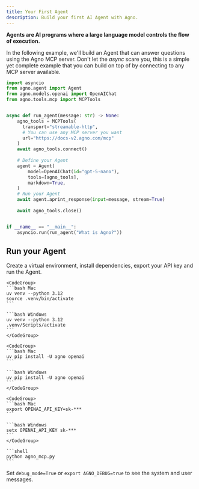 ```yaml
---
title: Your First Agent
description: Build your first AI Agent with Agno.
---
```


**Agents are AI programs where a large language model controls the flow of execution.**

In the following example, we'll build an Agent that can answer questions using the Agno MCP server. Don't let the _async_ scare you, this is a simple yet complete example that you can build on top of by connecting to any MCP server available.

```python agno_mcp.py
import asyncio
from agno.agent import Agent
from agno.models.openai import OpenAIChat
from agno.tools.mcp import MCPTools


async def run_agent(message: str) -> None:
    agno_tools = MCPTools(
      transport="streamable-http",
      # You can use any MCP server you want
      url="https://docs-v2.agno.com/mcp"
    )
    await agno_tools.connect()
  
    # Define your Agent
    agent = Agent(
        model=OpenAIChat(id="gpt-5-nano"),
        tools=[agno_tools],
        markdown=True,
    )
    # Run your Agent
    await agent.aprint_response(input=message, stream=True)
    
    await agno_tools.close()


if __name__ == "__main__":
    asyncio.run(run_agent("What is Agno?"))
```

## Run your Agent

Create a virtual environment, install dependencies, export your API key and run the Agent.

<Steps>
  <Step title="Setup your virtual environment">

    <CodeGroup>
    ```bash Mac
    uv venv --python 3.12
    source .venv/bin/activate
    ```

    ```bash Windows
    uv venv --python 3.12
    .venv/Scripts/activate
    ```
    </CodeGroup>

  </Step>
  <Step title="Install dependencies">

    <CodeGroup>
    ```bash Mac
    uv pip install -U agno openai
    ```

    ```bash Windows
    uv pip install -U agno openai
    ```
    </CodeGroup>

  </Step>
  <Step title="Export your OpenAI key">

    <CodeGroup>
    ```bash Mac
    export OPENAI_API_KEY=sk-***
    ```

    ```bash Windows
    setx OPENAI_API_KEY sk-***
    ```
    </CodeGroup>

  </Step>
  <Step title="Run the agent">

    ```shell
    python agno_mcp.py
    ```

  </Step>
</Steps>

<Note>

Set `debug_mode=True` or `export AGNO_DEBUG=true` to see the system and user messages.

</Note>
